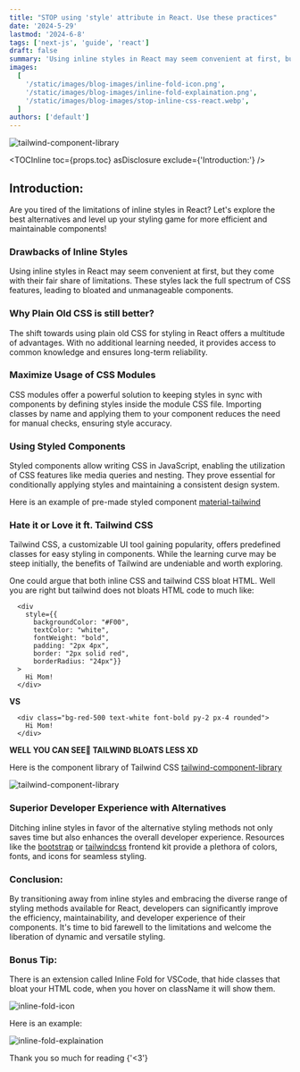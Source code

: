 ```yaml
---
title: "STOP using 'style' attribute in React. Use these practices"
date: '2024-5-29'
lastmod: '2024-6-8'
tags: ['next-js', 'guide', 'react']
draft: false
summary: 'Using inline styles in React may seem convenient at first, but they come with their fair share of limitations.'
images:
  [
    '/static/images/blog-images/inline-fold-icon.png',
    '/static/images/blog-images/inline-fold-explaination.png',
    '/static/images/blog-images/stop-inline-css-react.webp',
  ]
authors: ['default']
---
```


![tailwind-component-library](/static/images/blog-images/stop-inline-css-react.webp)

<TOCInline toc={props.toc} asDisclosure exclude={'Introduction:'} />

## Introduction:

Are you tired of the limitations of inline styles in React? Let's explore the best alternatives and level up your styling game for more efficient and maintainable components!

### Drawbacks of Inline Styles

Using inline styles in React may seem convenient at first, but they come with their fair share of limitations. These styles lack the full spectrum of CSS features, leading to bloated and unmanageable components.

### Why Plain Old CSS is still better?

The shift towards using plain old CSS for styling in React offers a multitude of advantages. With no additional learning needed, it provides access to common knowledge and ensures long-term reliability.

### Maximize Usage of CSS Modules

CSS modules offer a powerful solution to keeping styles in sync with components by defining styles inside the module CSS file. Importing classes by name and applying them to your component reduces the need for manual checks, ensuring style accuracy.

### Using Styled Components

Styled components allow writing CSS in JavaScript, enabling the utilization of CSS features like media queries and nesting. They prove essential for conditionally applying styles and maintaining a consistent design system.

Here is an example of pre-made styled component
[material-tailwind](https://www.material-tailwind.com/docs/react/button)

### Hate it or Love it ft. Tailwind CSS

Tailwind CSS, a customizable UI tool gaining popularity, offers predefined classes for easy styling in components. While the learning curve may be steep initially, the benefits of Tailwind are undeniable and worth exploring.

One could argue that both inline CSS and tailwind CSS bloat HTML. Well you are right but tailwind does not bloats HTML code to much like:

```html:inline-css
  <div
    style={{
      backgroundColor: "#F00",
      textColor: "white",
      fontWeight: "bold",
      padding: "2px 4px",
      border: "2px solid red",
      borderRadius: "24px"}}
  >
    Hi Mom!
  </div>
```

**VS**

```html:tailwind-css
  <div class="bg-red-500 text-white font-bold py-2 px-4 rounded">
    Hi Mom!
  </div>
```

**WELL YOU CAN SEE👀 TAILWIND BLOATS LESS XD**

Here is the component library of Tailwind CSS
[tailwind-component-library](https://tailwindui.com/?ref=top)

![tailwind-component-library](/static/images/blog-images/tailwind-component-library.webp)

### Superior Developer Experience with Alternatives

Ditching inline styles in favor of the alternative styling methods not only saves time but also enhances the overall developer experience. Resources like the [bootstrap](https://getbootstrap.com/) or [tailwindcss](https://tailwindcss.com/) frontend kit provide a plethora of colors, fonts, and icons for seamless styling.

### Conclusion:

By transitioning away from inline styles and embracing the diverse range of styling methods available for React, developers can significantly improve the efficiency, maintainability, and developer experience of their components. It's time to bid farewell to the limitations and welcome the liberation of dynamic and versatile styling.

### Bonus Tip:

There is an extension called Inline Fold for VSCode, that hide classes that bloat your HTML code, when you hover on className it will show them.

![inline-fold-icon](/static/images/blog-images/inline-fold-icon.png)

Here is an example:

![inline-fold-explaination](/static/images/blog-images/inline-fold-explaination.webp)

Thank you so much for reading {'<3'}
